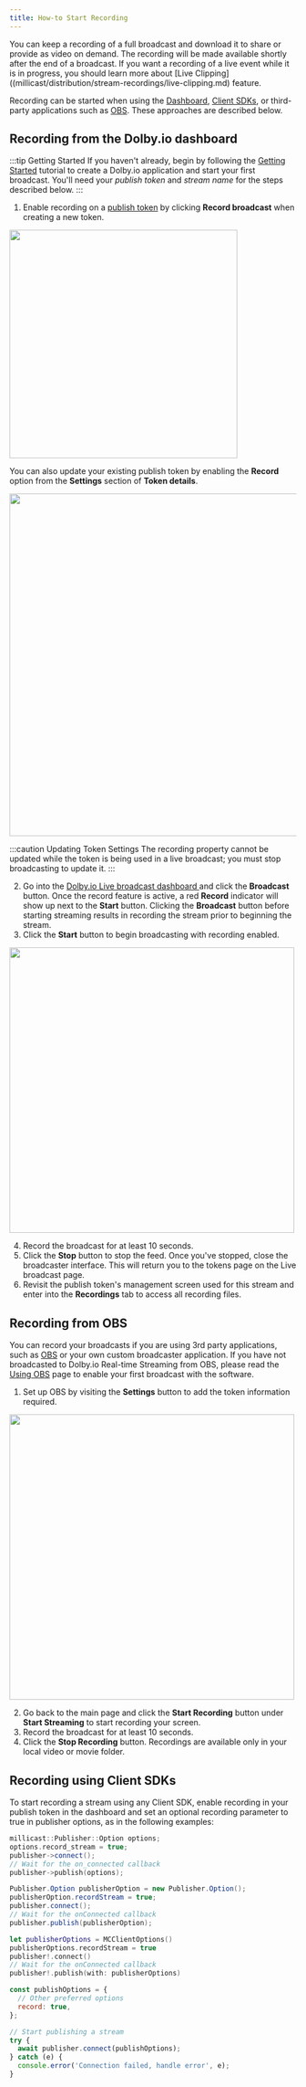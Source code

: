 ```yaml
---
title: How-to Start Recording
---
```


You can keep a recording of a full broadcast and download it to share or provide as video on demand. The recording will be made available shortly after the end of a broadcast. If you want a recording of a live event while it is in progress, you should learn more about [Live Clipping]((millicast/distribution/stream-recordings/live-clipping.md) feature.

Recording can be started when using the [Dashboard](#recording-from-the-dolbyio-dashboard), [Client SDKs](#recording-using-client-sdks), or third-party applications such as [OBS](#recording-from-obs). These approaches are described below.

## Recording from the Dolby.io dashboard

:::tip Getting Started
If you haven't already, begin by following the [Getting Started](/millicast/introduction-to-streaming-apis.mdx) tutorial to create a Dolby.io application and start your first broadcast. You'll need your _publish token_ and _stream name_ for the steps described below.
:::

1. Enable recording on a [publish token](/millicast/streaming-dashboard/managing-your-tokens.mdx) by clicking **Record broadcast** when creating a new token.


<div class="center-container">
  <img src={Image1} width="400" />
</div>

You can also update your existing publish token by enabling the **Record** option from the **Settings** section of **Token details**.


<div class="center-container">
  <img src={Image2} width="600" />
</div>

:::caution Updating Token Settings
The recording property cannot be updated while the token is being used in a live broadcast; you must stop broadcasting to update it.
:::

2. Go into the [Dolby.io Live broadcast dashboard ](/millicast/streaming-dashboard/how-to-broadcast-in-dashboard.mdx)and click the **Broadcast** button. Once the record feature is active, a red **Record** indicator will show up next to the **Start** button. Clicking the **Broadcast** button before starting streaming results in recording the stream prior to beginning the stream.
3. Click the **Start** button to begin broadcasting with recording enabled.


<div class="center-container">
  <img src={Image3} width="500" />
</div>

4. Record the broadcast for at least 10 seconds.
5. Click the **Stop** button to stop the feed. Once you've stopped, close the broadcaster interface. This will return you to the tokens page on the Live broadcast page.
6. Revisit the publish token's management screen used for this stream and enter into the **Recordings** tab to access all recording files.

## Recording from OBS

You can record your broadcasts if you are using 3rd party applications, such as [OBS](https://github.com/CoSMoSoftware/OBS-studio-webrtc/releases) or your own custom broadcaster application. If you have not broadcasted to Dolby.io Real-time Streaming from OBS, please read the [Using OBS](/millicast/broadcast/software-encoders/obs/index.mdx) page to enable your first broadcast with the software.

1. Set up OBS by visiting the **Settings** button to add the token information required.


<div class="center-container">
  <img src={Image4} width="500" />
</div>

2. Go back to the main page and click the **Start Recording** button under **Start Streaming** to start recording your screen.
3. Record the broadcast for at least 10 seconds.
4. Click the **Stop Recording** button. Recordings are available only in your local video or movie folder.

## Recording using Client SDKs

To start recording a stream using any Client SDK, enable recording in your publish token in the dashboard and set an optional recording parameter to true in publisher options, as in the following examples:


<Tabs>

<TabItem value="cpp" label="C++">

```cpp
millicast::Publisher::Option options;
options.record_stream = true;
publisher->connect();
// Wait for the on_connected callback
publisher->publish(options);
```

</TabItem>

<TabItem value="java" label="Java">

```java
Publisher.Option publisherOption = new Publisher.Option();
publisherOption.recordStream = true;
publisher.connect();
// Wait for the onConnected callback
publisher.publish(publisherOption);
```

</TabItem>

<TabItem value="swift" label="Swift">

```swift
let publisherOptions = MCClientOptions()
publisherOptions.recordStream = true
publisher!.connect()
// Wait for the onConnected callback
publisher!.publish(with: publisherOptions)
```

</TabItem>

<TabItem value="javascript" label="JavaScript">

```javascript
const publishOptions = {
  // Other preferred options
  record: true,
};

// Start publishing a stream
try {
  await publisher.connect(publishOptions);
} catch (e) {
  console.error('Connection failed, handle error', e);
}
```

</TabItem>

</Tabs>

